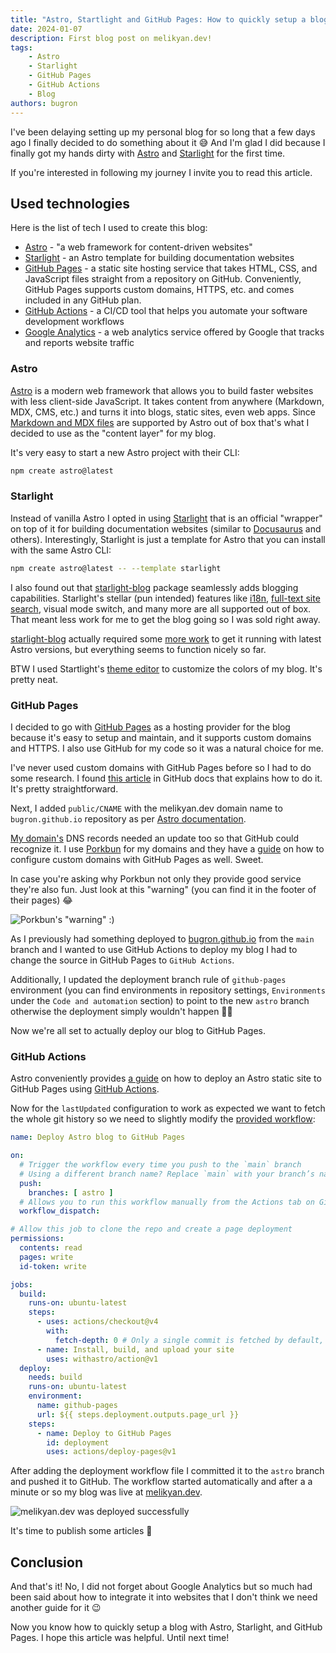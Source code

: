 ```yaml
---
title: "Astro, Startlight and GitHub Pages: How to quickly setup a blog"
date: 2024-01-07
description: First blog post on melikyan.dev!
tags:
    - Astro
    - Starlight
    - GitHub Pages
    - GitHub Actions
    - Blog
authors: bugron
---
```


I've been delaying setting up my personal blog for so long that a few days ago I finally decided to do something about it 😅 And I'm glad I did because I finally got my hands dirty with [Astro](https://astro.build/) and [Starlight](https://starlight.js.org/) for the first time.

If you're interested in following my journey I invite you to read this article.

## Used technologies

Here is the list of tech I used to create this blog:

- [Astro](https://astro.build/) - "a web framework for content-driven websites"
- [Starlight](https://starlight.js.org/) - an Astro template for building documentation websites
- [GitHub Pages](https://pages.github.com/) - a static site hosting service that takes HTML, CSS, and JavaScript files straight from a repository on GitHub. Conveniently, GitHub Pages supports custom domains, HTTPS, etc. and comes included in any GitHub plan.
- [GitHub Actions](https://docs.github.com/en/actions) - a CI/CD tool that helps you automate your software development workflows
- [Google Analytics](https://analytics.google.com/) - a web analytics service offered by Google that tracks and reports website traffic

### Astro

[Astro](https://astro.build/) is a modern web framework that allows you to build faster websites with less client-side JavaScript. It takes content from anywhere (Markdown, MDX, CMS, etc.) and turns it into blogs, static sites, even web apps. Since [Markdown and MDX files](https://docs.astro.build/en/guides/markdown-content) are supported by Astro out of box that's what I decided to use as the "content layer" for my blog.

It's very easy to start a new Astro project with their CLI:

```bash
npm create astro@latest
```

### Starlight
Instead of vanilla Astro I opted in using [Starlight](https://starlight.astro.build/) that is an official "wrapper" on top of it for building documentation websites (similar to [Docusaurus](https://docusaurus.io/) and others). Interestingly, Starlight is just a template for Astro that you can install with the same Astro CLI:

```bash
npm create astro@latest -- --template starlight
```

I also found out that [starlight-blog](https://github.com/HiDeoo/starlight-blog) package seamlessly adds blogging capabilities. Starlight's stellar (pun intended) features like [i18n](https://developer.mozilla.org/en-US/docs/Glossary/Internationalization), [full-text site search](https://starlight.astro.build/guides/site-search/), visual mode switch, and many more are all supported out of box. That meant less work for me to get the blog going so I was sold right away.

[starlight-blog](https://github.com/HiDeoo/starlight-blog) actually required some [more work](https://github.com/bugron/bugron.github.io/commit/198655907405470434e18bdefedc4e9d7338cf49) to get it running with latest Astro versions, but everything seems to function nicely so far.

BTW I used Startlight's [theme editor](https://starlight.astro.build/guides/css-and-tailwind/#color-theme-editor) to customize the colors of my blog. It's pretty neat.

### GitHub Pages
I decided to go with [GitHub Pages](https://pages.github.com/) as a hosting provider for the blog because it's easy to setup and maintain, and it supports custom domains and HTTPS. I also use GitHub for my code so it was a natural choice for me.

I've never used custom domains with GitHub Pages before so I had to do some research. I found [this article](https://docs.github.com/en/pages/configuring-a-custom-domain-for-your-github-pages-site/managing-a-custom-domain-for-your-github-pages-site#configuring-an-apex-domain) in GitHub docs that explains how to do it. It's pretty straightforward.

Next, I added `public/CNAME` with the melikyan.dev domain name to `bugron.github.io` repository as per [Astro documentation](https://docs.astro.build/en/guides/deploy/github/#using-github-pages-with-a-custom-domain).

[My domain's](https://melikyan.dev) DNS records needed an update too so that GitHub could recognize it. I use [Porkbun](https://porkbun.com/) for my domains and they have a [guide](https://kb.porkbun.com/article/160-how-to-configure-a-github-pages-apex-domain) on how to configure custom domains with GitHub Pages as well. Sweet.

In case you're asking why Porkbun not only they provide good service they're also fun. Just look at this "warning" (you can find it in the footer of their pages) 😂

![Porkbun's "warning" :)](../../../assets/how-to-quickly-setup-a-blog/porkbun.png)

As I previously had something deployed to [bugron.github.io](https://bugron.github.io) from the `main` branch and I wanted to use GitHub Actions to deploy my blog I had to change the source in GitHub Pages to `GitHub Actions`. 

Additionally, I updated the deployment branch rule of `github-pages` environment (you can find environments in repository settings, `Environments` under the `Code and automation` section) to point to the new `astro` branch otherwise the deployment simply wouldn't happen 🤷‍♂️

Now we're all set to actually deploy our blog to GitHub Pages.

### GitHub Actions
Astro conveniently provides [a guide](https://docs.astro.build/en/guides/deploy/github/#configure-a-github-action) on how to deploy an Astro static site to GitHub Pages using [GitHub Actions](https://docs.github.com/en/actions).

Now for the `lastUpdated` configuration to work as expected we want to fetch the whole git history so we need to slightly modify the [provided workflow](https://docs.astro.build/en/guides/deploy/github/#configure-a-github-action):

```yaml title=".github/workflows/deploy.yml" ins={22,23}
name: Deploy Astro blog to GitHub Pages

on:
  # Trigger the workflow every time you push to the `main` branch
  # Using a different branch name? Replace `main` with your branch’s name
  push:
    branches: [ astro ]
  # Allows you to run this workflow manually from the Actions tab on GitHub.
  workflow_dispatch:

# Allow this job to clone the repo and create a page deployment
permissions:
  contents: read
  pages: write
  id-token: write

jobs:
  build:
    runs-on: ubuntu-latest
    steps:
      - uses: actions/checkout@v4
        with:
          fetch-depth: 0 # Only a single commit is fetched by default, for the ref/SHA that triggered the workflow. Set fetch-depth: 0 to fetch all history for all branches and tags
      - name: Install, build, and upload your site
        uses: withastro/action@v1
  deploy:
    needs: build
    runs-on: ubuntu-latest
    environment:
      name: github-pages
      url: ${{ steps.deployment.outputs.page_url }}
    steps:
      - name: Deploy to GitHub Pages
        id: deployment
        uses: actions/deploy-pages@v1
```

After adding the deployment workflow file I committed it to the `astro` branch and pushed it to GitHub. The workflow started automatically and after a a minute or so my blog was live at [melikyan.dev](https://melikyan.dev).

![melikyan.dev was deployed successfully](../../../assets/how-to-quickly-setup-a-blog/github-actions-successful-run.png)

It's time to publish some articles 🚀

## Conclusion

And that's it! No, I did not forget about Google Analytics but so much had been said about how to integrate it into websites that I don't think we need another guide for it 😉

Now you know how to quickly setup a blog with Astro, Starlight, and GitHub Pages. I hope this article was helpful. Until next time!
